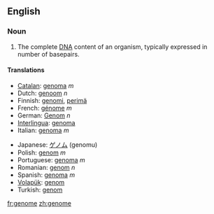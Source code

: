 ==English==
===Noun===
{{wikipediapar|Genome}}
{{en-noun}}
# {{genetics}} The complete [[DNA]] content of an organism, typically expressed in number of basepairs.

====Translations====
{{trans-top|genome}}
*[[Catalan]]: [[genoma]] ''m''
*Dutch: [[genoom]] ''n''
*Finnish: [[genomi]], [[perimä]]
*French: [[génome]] ''m''
*German: [[Genom]] ''n''
*[[Interlingua]]: [[genoma]]
*Italian: [[genoma]] ''m''
{{trans-mid}}
*Japanese: [[ゲノム]] (genomu)
*Polish: [[genom]] ''m''
*Portuguese: [[genoma]] ''m''
*Romanian: [[genom]] ''n''
*Spanish: [[genoma]] ''m''
*[[Volapük]]: [[genom]]
*Turkish: [[genom]]
{{trans-bottom}}

[[fr:genome]]
[[zh:genome]]